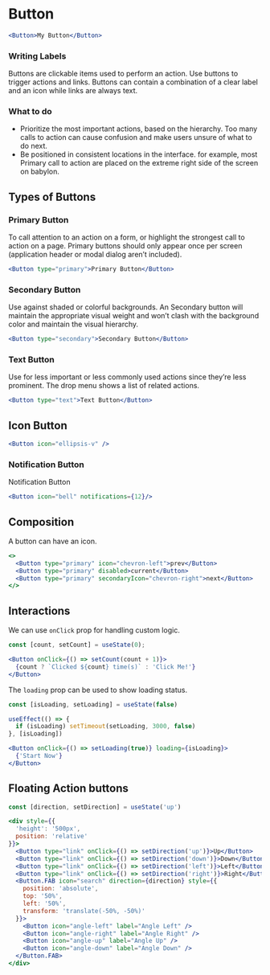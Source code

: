 
# Button

<Documenter component={Button}>

```jsx preview
<Button>My Button</Button>
```

</Documenter>

### Writing Labels

Buttons are clickable items used to perform an action. Use buttons to trigger actions and links. Buttons can contain a combination of a clear label and an icon while links are always text.

### What to do

* Prioritize the most important actions, based on the hierarchy. Too many calls to action can cause confusion and make users unsure of what to do next.
* Be positioned in consistent locations in the interface. for example, most Primary call to action are placed on the extreme right side of the screen on babylon.

## Types of Buttons

### Primary Button

To call attention to an action on a form, or highlight the strongest call to action on a page. Primary buttons should only appear once per screen
(application header or modal dialog aren’t included).

```jsx preview
<Button type="primary">Primary Button</Button>
```

### Secondary Button

Use against shaded or colorful backgrounds. An Secondary button will maintain the appropriate visual weight and won’t clash with the
background color and maintain the visual hierarchy.

```jsx preview
<Button type="secondary">Secondary Button</Button>
```

### Text Button

Use for less important or less commonly used actions since they’re less prominent. The drop menu shows a list of related actions.

```jsx preview
<Button type="text">Text Button</Button>
```


## Icon Button

```jsx preview
<Button icon="ellipsis-v" />
```

### Notification Button

Notification Button

```jsx preview
<Button icon="bell" notifications={12}/>
```

## Composition

A button can have an icon.

```jsx preview
<>
  <Button type="primary" icon="chevron-left">prev</Button>
  <Button type="primary" disabled>current</Button>
  <Button type="primary" secondaryIcon="chevron-right">next</Button>
</>
```

## Interactions

We can use `onClick` prop for handling custom logic.

```jsx preview
const [count, setCount] = useState(0);

<Button onClick={() => setCount(count + 1)}>
  {count ? `Clicked ${count} time(s)` : 'Click Me!'}
</Button>
```

The `loading` prop can be used to show loading status.

```jsx preview
const [isLoading, setLoading] = useState(false)

useEffect(() => {
  if (isLoading) setTimeout(setLoading, 3000, false)
}, [isLoading])

<Button onClick={() => setLoading(true)} loading={isLoading}>
  {'Start Now'}
</Button>
```
##  Floating Action buttons

```jsx preview
const [direction, setDirection] = useState('up')

<div style={{
  'height': '500px',
  position: 'relative'
}}>
  <Button type="link" onClick={() => setDirection('up')}>Up</Button>
  <Button type="link" onClick={() => setDirection('down')}>Down</Button>
  <Button type="link" onClick={() => setDirection('left')}>Left</Button>
  <Button type="link" onClick={() => setDirection('right')}>Right</Button>
  <Button.FAB icon="search" direction={direction} style={{
    position: 'absolute',
    top: '50%',
    left: '50%',
    transform: 'translate(-50%, -50%)'
  }}>
    <Button icon="angle-left" label="Angle Left" />
    <Button icon="angle-right" label="Angle Right" />
    <Button icon="angle-up" label="Angle Up" />
    <Button icon="angle-down" label="Angle Down" />
  </Button.FAB>
</div>
```